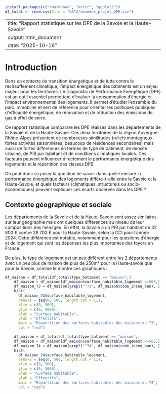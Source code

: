 ```{r, eval=FALSE, echo=FALSE, message = FALSE}
install.packages(c("rmarkdown", "knitr", "ggplot2"))
df_total <- read.csv(file = "DATA/données_projet_DPE.csv")
```

---
title: "Rapport statistique sur les DPE de la Savoie et la Haute-Savoie"
output: html_document
date: "2025-10-16"
---

# **Introduction**

Dans un contexte de transition énergétique et de lutte contre le réchauffement climatique, l'impact énergétique des bâtiments est un enjeu majeur pour les territoires. Le Diagnostic de Performance Énergétique (DPE) est un outil essentiel permettant d’évaluer la consommation d’énergie et l’impact environnemental des logements. Il permet d'étudier l'ensemble du parc immobilier et sert de référence pour orienter les politiques publiques d’efficacité énergétique, de rénovation et de réduction des émissions de gaz à effet de serre.

Ce rapport statistique comparare les DPE réalisés dans les départements de la Savoie et de la Haute-Savoie. Ces deux territoires de la région Auvergne-Rhône-Alpes présentent de nombreuses similitudes (reliefs montagneux, fortes activités saisonnières, beaucoup de résidences secondaires) mais aussi de fortes différences en termes de type de bâtiment, de densité urbaine, de PIB par habitant et de conditions climatiques locales. Ces facteurs peuvent influencer directement la performance énergétique des logements et la répartition des classes DPE.

On peut donc se poser la question de savoir dans quelle mesure la performance énergétique des logements diffère-t-elle entre la Savoie et la Haute-Savoie, et quels facteurs (climatiques, structurels ou socio-économiques) peuvent expliquer ces écarts observés dans les DPE ?


## Contexte géographique et sociale

Les départements de la Savoie et de la Haute-Savoie sont assez similaires sur leur géographie mais ont quelques différences au niveau de leur compositions des ménages.
En effet, la Savoie a un PIB par habitant de 32 800 € contre 29 700 € pour la Haute-Savoie, selon la CCI pour l'année 2024. Cette différence est notable, notamment pour les questions d'énergie et de logement qui sont les dépenses les plus importantes des foyers en France.

De plus, le type de logement est un peu différent entre les 2 départements avec un peu plus de maison de plus de 250m² pour la Haute-savoie que pour la Savoie, comme le montre ces graphiques :

```{r, eval=FALSE, echo=FALSE, message = FALSE}
df_maison = df_total[df_total$type_batiment == "maison",]
    df_maison = df_maison[df_maison$surface_habitable_logement <=500,]
    df_maison_73 = df_maison[grepl("^73", df_maison$code_insee_ban), ]
    hist(
      df_maison_73$surface_habitable_logement,
      breaks = seq(0, 500, length.out = 11),
      xlim = c(0, 500),
      ylim = c(0, 5000),
      xlab = "Surface habitable",
      ylab = "Effectifs",
      main = "Répartition des surfaces habitables des maisons du 73",
      col = "red")
```

```{r, eval=FALSE, echo=FALSE, message = FALSE}
    df_maison = df_total[df_total$type_batiment == "maison",]
    df_maison = df_maison[df_maison$surface_habitable_logement <=500,]
    df_maison_74 = df_maison[grepl("^74", df_maison$code_insee_ban), ]
    hist(
      df_maison_74$surface_habitable_logement,
      breaks = seq(0, 500, length.out = 11),
      xlim = c(0, 500),
      ylim = c(0, 5000),
      xlab = "Surface habitable",
      ylab = "Effectifs",
      main = "Répartition des surfaces habitables des maisons du 74",
      col = "red")
```